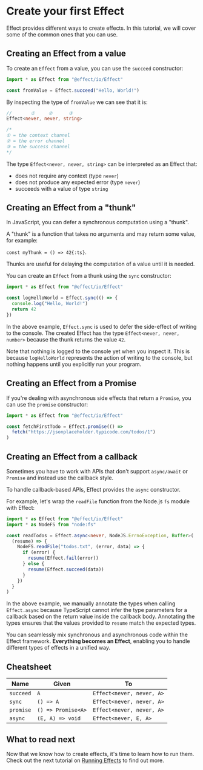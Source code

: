 
# Create your first Effect

Effect provides different ways to create effects. In this tutorial, we will cover some of the common ones that you can use.

## Creating an Effect from a value

To create an `Effect` from a value, you can use the `succeed` constructor:

```ts
import * as Effect from "@effect/io/Effect"

const fromValue = Effect.succeed("Hello, World!")
```

By inspecting the type of `fromValue` we can see that it is:

```ts
//       ①     ②      ③
Effect<never, never, string>

/*
① = the context channel
② = the error channel
③ = the success channel
*/
```

The type `Effect<never, never, string>` can be interpreted as an Effect that:

- does not require any context (type `never`)
- does not produce any expected error (type `never`)
- succeeds with a value of type `string`

## Creating an Effect from a "thunk"

In JavaScript, you can defer a synchronous computation using a "thunk".

<Callout type="info">
A "thunk" is a function that takes no arguments and may return some value, for example:

`const myThunk = () => 42{:ts}`.

</Callout>

Thunks are useful for delaying the computation of a value until it is needed.

You can create an `Effect` from a thunk using the `sync` constructor:

```ts
import * as Effect from "@effect/io/Effect"

const logHelloWorld = Effect.sync(() => {
  console.log("Hello, World!")
  return 42
})
```

In the above example, `Effect.sync` is used to defer the side-effect of writing to the console.
The created Effect has the type `Effect<never, never, number>` because the thunk returns the value `42`.

Note that nothing is logged to the console yet when you inspect it.
This is because `logHelloWorld` represents the action of writing to the console, but nothing happens until you explicitly run your program.

## Creating an Effect from a Promise

If you're dealing with asynchronous side effects that return a `Promise`, you can use the `promise` constructor:

```ts
import * as Effect from "@effect/io/Effect"

const fetchFirstTodo = Effect.promise(() =>
  fetch("https://jsonplaceholder.typicode.com/todos/1")
)
```

## Creating an Effect from a callback

Sometimes you have to work with APIs that don't support `async/await` or `Promise` and instead use the callback style.

To handle callback-based APIs, Effect provides the `async` constructor.

For example, let's wrap the `readFile` function from the Node.js `fs` module with Effect:

```ts
import * as Effect from "@effect/io/Effect"
import * as NodeFS from "node:fs"

const readTodos = Effect.async<never, NodeJS.ErrnoException, Buffer>(
  (resume) => {
    NodeFS.readFile("todos.txt", (error, data) => {
      if (error) {
        resume(Effect.fail(error))
      } else {
        resume(Effect.succeed(data))
      }
    })
  }
)
```

In the above example, we manually annotate the types when calling `Effect.async` because TypeScript cannot infer the type parameters for a callback
based on the return value inside the callback body. Annotating the types ensures that the values provided to `resume` match the expected types.

You can seamlessly mix synchronous and asynchronous code within the Effect framework. **Everything becomes an Effect**, enabling you to handle different types of effects in a unified way.

## Cheatsheet

| **Name**  | **Given**          | **To**                    |
| --------- | ------------------ | ------------------------- |
| `succeed` | `A`                | `Effect<never, never, A>` |
| `sync`    | `() => A`          | `Effect<never, never, A>` |
| `promise` | `() => Promise<A>` | `Effect<never, never, A>` |
| `async`   | `(E, A) => void`   | `Effect<never, E, A>`     |

## What to read next

Now that we know how to create effects, it's time to learn how to run them. Check out the next tutorial on [Running Effects](running-effects) to find out more.
